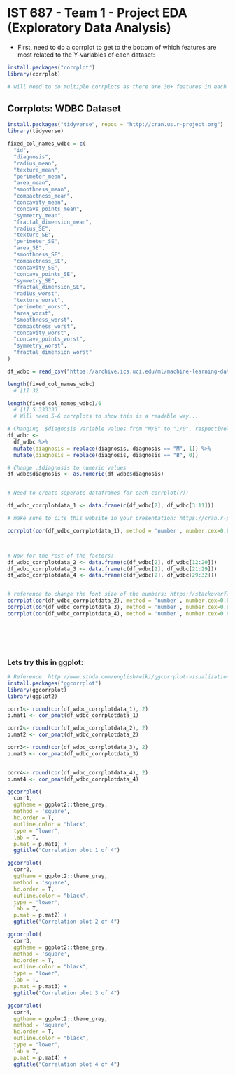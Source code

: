 # IST 687 - Team 1 - Project EDA (Exploratory Data Analysis)

- First, need to do a corrplot to get to the bottom of which features are most related to the Y-variables of each dataset:

```{r}
install.packages("corrplot")
library(corrplot)

# will need to do multiple corrplots as there are 30+ features in each dataset; 
```


## Corrplots: WDBC Dataset
```{r}
install.packages("tidyverse", repos = "http://cran.us.r-project.org")
library(tidyverse)

fixed_col_names_wdbc = c(
  "id",
  "diagnosis",
  "radius_mean",
  "texture_mean",
  "perimeter_mean",
  "area_mean",
  "smoothness_mean",
  "compactness_mean",
  "concavity_mean",
  "concave_points_mean",
  "symmetry_mean",
  "fractal_dimension_mean",
  "radius_SE",
  "texture_SE",
  "perimeter_SE",
  "area_SE",
  "smoothness_SE",
  "compactness_SE",
  "concavity_SE",
  "concave_points_SE",
  "symmetry_SE",
  "fractal_dimension_SE",
  "radius_worst",
  "texture_worst",
  "perimeter_worst",
  "area_worst",
  "smoothness_worst",
  "compactness_worst",
  "concavity_worst",
  "concave_points_worst",
  "symmetry_worst",
  "fractal_dimension_worst"
)

df_wdbc = read_csv("https://archive.ics.uci.edu/ml/machine-learning-databases/breast-cancer-wisconsin/wdbc.data", col_names = fixed_col_names_wdbc)

length(fixed_col_names_wdbc)
  # [1] 32

length(fixed_col_names_wdbc)/6
  # [1] 5.333333
  # Will need 5-6 corrplots to show this is a readable way...

# Changing .$diagnosis variable values from "M/B" to "1/0", respectively
df_wdbc <- 
  df_wdbc %>%
  mutate(diagnosis = replace(diagnosis, diagnosis == "M", 1)) %>%
  mutate(diagnosis = replace(diagnosis, diagnosis == "B", 0))

# Change .$diagnosis to numeric values
df_wdbc$diagnosis <- as.numeric(df_wdbc$diagnosis)


# Need to create seperate dataframes for each corrplot(?):

df_wdbc_corrplotdata_1 <- data.frame(c(df_wdbc[2], df_wdbc[3:11]))

# make sure to cite this website in your presentation: https://cran.r-project.org/web/packages/corrplot/vignettes/corrplot-intro.html

corrplot(cor(df_wdbc_corrplotdata_1), method = 'number', number.cex=0.65)



# Now for the rest of the factors:
df_wdbc_corrplotdata_2 <- data.frame(c(df_wdbc[2], df_wdbc[12:20]))
df_wdbc_corrplotdata_3 <- data.frame(c(df_wdbc[2], df_wdbc[21:29]))
df_wdbc_corrplotdata_4 <- data.frame(c(df_wdbc[2], df_wdbc[29:32]))


# reference to change the font size of the numbers: https://stackoverflow.com/questions/26574054/how-to-change-font-size-of-the-correlation-coefficient-in-corrplot
corrplot(cor(df_wdbc_corrplotdata_2), method = 'number', number.cex=0.65)
corrplot(cor(df_wdbc_corrplotdata_3), method = 'number', number.cex=0.65)
corrplot(cor(df_wdbc_corrplotdata_4), method = 'number', number.cex=0.65)







```

### Lets try this in ggplot:

```{r}
# Reference: http://www.sthda.com/english/wiki/ggcorrplot-visualization-of-a-correlation-matrix-using-ggplot2
install.packages("ggcorrplot")
library(ggcorrplot)
library(ggplot2)


```

```{r}
corr1<- round(cor(df_wdbc_corrplotdata_1), 2)
p.mat1 <- cor_pmat(df_wdbc_corrplotdata_1)

corr2<- round(cor(df_wdbc_corrplotdata_2), 2)
p.mat2 <- cor_pmat(df_wdbc_corrplotdata_2)

corr3<- round(cor(df_wdbc_corrplotdata_3), 2)
p.mat3 <- cor_pmat(df_wdbc_corrplotdata_3)


corr4<- round(cor(df_wdbc_corrplotdata_4), 2)
p.mat4 <- cor_pmat(df_wdbc_corrplotdata_4)

```

```{r}

ggcorrplot(
  corr1,
  ggtheme = ggplot2::theme_grey,
  method = 'square',
  hc.order = T,
  outline.color = "black",
  type = "lower",
  lab = T,
  p.mat = p.mat1) + 
  ggtitle("Correlation plot 1 of 4")

ggcorrplot(
  corr2,
  ggtheme = ggplot2::theme_grey,
  method = 'square',
  hc.order = T,
  outline.color = "black",
  type = "lower",
  lab = T,
  p.mat = p.mat2) + 
  ggtitle("Correlation plot 2 of 4")

ggcorrplot(
  corr3,
  ggtheme = ggplot2::theme_grey,
  method = 'square',
  hc.order = T,
  outline.color = "black",
  type = "lower",
  lab = T,
  p.mat = p.mat3) + 
  ggtitle("Correlation plot 3 of 4")

ggcorrplot(
  corr4,
  ggtheme = ggplot2::theme_grey,
  method = 'square',
  hc.order = T,
  outline.color = "black",
  type = "lower",
  lab = T,
  p.mat = p.mat4) + 
  ggtitle("Correlation plot 4 of 4")
```

